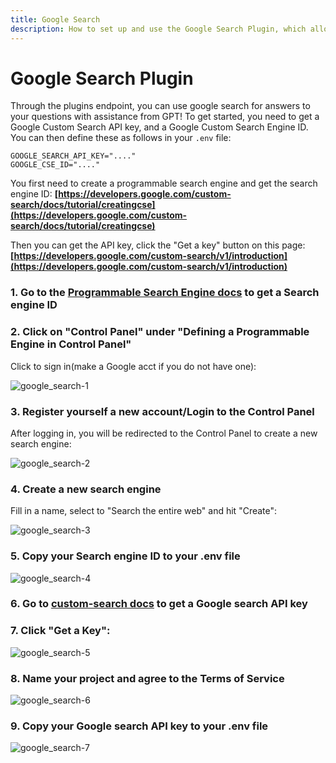```yaml
---
title: Google Search
description: How to set up and use the Google Search Plugin, which allows you to query Google with GPT's help.
---
```


# Google Search Plugin

Through the plugins endpoint, you can use google search for answers to your questions with assistance from GPT! To get started, you need to get a Google Custom Search API key, and a Google Custom Search Engine ID. You can then define these as follows in your `.env` file:

```env
GOOGLE_SEARCH_API_KEY="...."
GOOGLE_CSE_ID="...."
```

You first need to create a programmable search engine and get the search engine ID: **[https://developers.google.com/custom-search/docs/tutorial/creatingcse](https://developers.google.com/custom-search/docs/tutorial/creatingcse)**

Then you can get the API key, click the "Get a key" button on this page: **[https://developers.google.com/custom-search/v1/introduction](https://developers.google.com/custom-search/v1/introduction)**

### 1\. Go to the [Programmable Search Engine docs](https://developers.google.com/custom-search/docs/tutorial/creatingcse) to get a Search engine ID

### 2\. Click on "Control Panel" under "Defining a Programmable Engine in Control Panel"

Click to sign in(make a Google acct if you do not have one):

![google_search-1](https://github.com/danny-avila/LibreChat/assets/32828263/51db1a90-c2dc-493c-b32c-821257c27b4e)

### 3\. Register yourself a new account/Login to the Control Panel

After logging in, you will be redirected to the Control Panel to create a new search engine:

![google_search-2](https://github.com/danny-avila/LibreChat/assets/32828263/152cfe7c-4796-49c6-9160-92cddf38f1c8)

### 4\. Create a new search engine

Fill in a name, select to "Search the entire web" and hit "Create":

![google_search-3](https://github.com/danny-avila/LibreChat/assets/32828263/c63441fc-bdb2-4086-bb7a-fcbe3d67aef9)

### 5\. Copy your Search engine ID to your .env file

![google_search-4](https://github.com/danny-avila/LibreChat/assets/32828263/e03b5c79-87e5-4a68-b83e-61faf4f2f718)

### 6\. Go to [custom-search docs](https://developers.google.com/custom-search/v1/introduction) to get a Google search API key

### 7\. Click "Get a Key":

![google_search-5](https://github.com/danny-avila/LibreChat/assets/32828263/2b93a2f9-5ed2-4794-96a8-a114e346a602)

### 8\. Name your project and agree to the Terms of Service

![google_search-6](https://github.com/danny-avila/LibreChat/assets/32828263/82c9c3ef-7363-40cd-a89e-fc45088e4c86)

### 9\. Copy your Google search API key to your .env file

![google_search-7](https://github.com/danny-avila/LibreChat/assets/32828263/8170206a-4ba6-40e3-b20e-bdbac21d6695)
